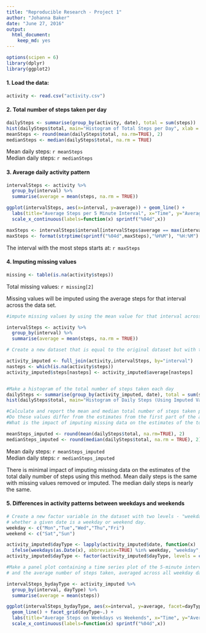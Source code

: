 ```yaml
---
title: "Reproducible Research - Project 1"
author: "Johanna Baker"
date: "June 27, 2016"
output: 
  html_document: 
    keep_md: yes
---
```


```r
options(scipen = 6)
library(dplyr)
library(ggplot2)
```


#### 1. Load the data:

```r
activity <- read.csv("activity.csv")
```


#### 2. Total number of steps taken per day

```r
dailySteps <- summarise(group_by(activity, date), total = sum(steps))
hist(dailySteps$total, main="Histogram of Total Steps per Day", xlab = "Total Steps")
meanSteps <- round(mean(dailySteps$total, na.rm=TRUE), 2)
medianSteps <- median(dailySteps$total, na.rm = TRUE)

```

Mean daily steps: `r meanSteps`  
Median daily steps: `r medianSteps`

#### 3. Average daily activity pattern

```r

intervalSteps <- activity %>%
  group_by(interval) %>%
  summarise(average = mean(steps, na.rm = TRUE))

ggplot(intervalSteps, aes(x=interval, y=average)) + geom_line() +
  labs(title="Average Steps per 5 Minute Interval", x="Time", y="Average Steps") +
  scale_x_continuous(labels=function(x) sprintf("%04d",x))

maxSteps <- intervalSteps$interval[intervalSteps$average == max(intervalSteps$average)]
maxSteps <- format(strptime(sprintf("%04d",maxSteps),"%H%M"), "%H:%M")
```

The interval with the most steps starts at: `r maxSteps`


#### 4. Imputing missing values

```r
missing <- table(is.na(activity$steps))
```

Total missing values: `r missing[2]`

Missing values will be imputed using the average steps for that interval across the data set.

```r
#impute missing values by using the mean value for that interval across all dates

intervalSteps <- activity %>%
  group_by(interval) %>%
  summarise(average = mean(steps, na.rm = TRUE))

# Create a new dataset that is equal to the original dataset but with the missing data filled in.

activity_imputed <- full_join(activity,intervalSteps, by="interval")
nasteps <- which(is.na(activity$steps))
activity_imputed$steps[nasteps] <- activity_imputed$average[nasteps]


#Make a histogram of the total number of steps taken each day 
dailySteps <- summarise(group_by(activity_imputed, date), total = sum(steps))
hist(dailySteps$total, main="Histogram of Daily Steps (Using Imputed Values)", xlab = "Total Steps")

#Calculate and report the mean and median total number of steps taken per day
#Do these values differ from the estimates from the first part of the assignment? 
#What is the impact of imputing missing data on the estimates of the total daily number of steps?

meanSteps_imputed <- round(mean(dailySteps$total, na.rm=TRUE), 2)
medianSteps_imputed <- round(median(dailySteps$total, na.rm = TRUE), 2)

```

Mean daily steps: `r meanSteps_imputed`  
Median daily steps: `r medianSteps_imputed`

There is minimal impact of imputing missing data on the estimates of the total daily number of steps using this method. Mean daily steps is the same with missing values removed or imputed. The median daily steps is nearly the same.


#### 5. Differences in activity patterns between weekdays and weekends

```r

# Create a new factor variable in the dataset with two levels - "weekday" and "weekend" indicating 
# whether a given date is a weekday or weekend day.
weekday <- c("Mon","Tue","Wed","Thu","Fri")
weekend <- c("Sat","Sun")

activity_imputed$dayType <- lapply(activity_imputed$date, function(x) 
  ifelse(weekdays(as.Date(x), abbreviate=TRUE) %in% weekday, "weekday", "weekend"))
activity_imputed$dayType <- factor(activity_imputed$dayType, levels = c("weekday","weekend"))

#Make a panel plot containing a time series plot of the 5-minute interval (x-axis)
# and the average number of steps taken, averaged across all weekday days or weekend days (y-axis).

intervalSteps_bydayType <- activity_imputed %>%
  group_by(interval, dayType) %>%
  summarise(average = mean(steps))

ggplot(intervalSteps_bydayType, aes(x=interval, y=average, facet=dayType)) + 
  geom_line() + facet_grid(dayType~.) +
  labs(title="Average Steps on Weekdays vs Weekends", x="Time", y="Average Steps") +
  scale_x_continuous(labels=function(x) sprintf("%04d",x))



```

